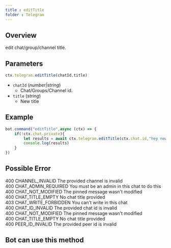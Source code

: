 ```yaml
--- 
title : editTitle 
folder : Telegram 
--- 
```

## Overview 
edit chat/group/channel title. 
## Parameters 
```ts 
ctx.telegram.editTitle(chatId,title) 
```
- `chatId` (_number|string_) 
    - Chat/Groups/Channel id. 
- `title` (_string_) 
    - New title 
## Example 
```ts:index.ts {3} showLineNumber 
bot.command("editTitle",async (ctx) => {
    if(!ctx.chat.private){
        let results = await ctx.telegram.editTitle(ctx.chat.id,"hey new title") 
        console.log(results)
    }
})
```
## Possible Error 
400 CHANNEL_INVALID The provided channel is invalid  
400 CHAT_ADMIN_REQUIRED You must be an admin in this chat to do this  
400 CHAT_NOT_MODIFIED The pinned message wasn't modified  
400 CHAT_TITLE_EMPTY No chat title provided  
403 CHAT_WRITE_FORBIDDEN You can't write in this chat  
400 CHAT_ID_INVALID The provided chat id is invalid  
400 CHAT_NOT_MODIFIED The pinned message wasn't modified  
400 CHAT_TITLE_EMPTY No chat title provided  
400 PEER_ID_INVALID The provided peer id is invalid  
## Bot can use this method